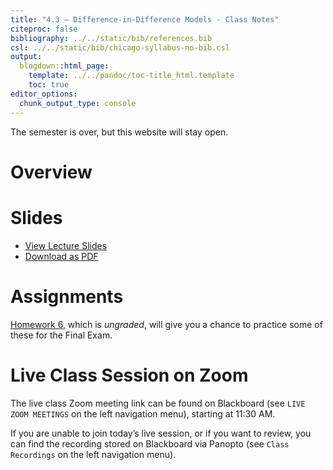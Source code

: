 ```yaml
---
title: "4.3 — Difference-in-Difference Models - Class Notes"
citeproc: false
bibliography: ../../static/bib/references.bib
csl: ../../static/bib/chicago-syllabus-no-bib.csl
output:
  blogdown::html_page:
    template: ../../pandoc/toc-title_html.template
    toc: true
editor_options: 
  chunk_output_type: console
---
```


The semester is over, but this website will stay open. 

# Overview


# Slides

- [<i class="fas fa-chalkboard-teacher"></i> View Lecture Slides](/slides/4.2-slides.html)
- [<i class="fas fa-file-pdf"></i> Download as PDF](/slides/4.2-slides.pdf)

# Assignments

[Homework 6](/assignment/06-problem-set), which is *ungraded*, will give you a chance to practice some of these for the Final Exam.

# Live Class Session on Zoom

The live class <i class="fas fa-video"></i> Zoom meeting link can be found on Blackboard (see `LIVE ZOOM MEETINGS` on the left navigation menu), starting at 11:30 AM.

If you are unable to join today's live session, or if you want to review, you can find the recording stored on Blackboard via Panopto (see `Class Recordings` on the left navigation menu).
